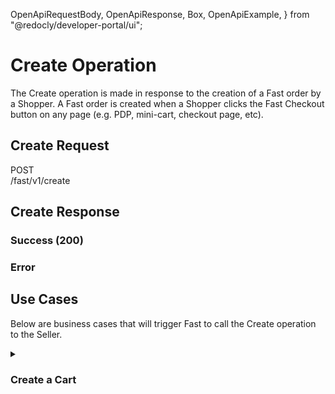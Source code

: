   OpenApiRequestBody,
  OpenApiResponse,
  Box,
  OpenApiExample,
} from "@redocly/developer-portal/ui";

# Create Operation

The Create operation is made in response to the creation of a Fast order by a Shopper. A Fast order is created when a Shopper clicks the Fast Checkout button on any page (e.g. PDP, mini-cart, checkout page, etc).

## Create Request

<span>
  <p
    style={{
      fontFamily: "Courier,monospace",
      display: "flex",
      alignItems: "center",
    }}
  >
    <div
      style={{
        backgroundColor: "cadetblue",
        color: "white",
        padding: "3px 5px",
      }}
    >
      POST
    </div>
    /fast/v1/create
  </p>
</span>
<OpenApiRequestBody
  definitionId="merchant"
  pointer="#/components/requestBodies/CreateRequest"
/>

## Create Response

### Success (200)

<OpenApiResponse
  definitionId="merchant"
  pointer="#/components/responses/CreateResponse"
/>

### Error

<OpenApiResponse
  definitionId="merchant"
  pointer="#/components/responses/DefaultResponse"
/>

## Use Cases

Below are business cases that will trigger Fast to call the Create operation to the Seller.

<details><summary><h3>Create a Cart</h3></summary>
<p>

### Create a Cart

A request to create a cart is fired when a Shopper clicks the Fast checkout button anywhere (PDP, Cart, Affiliate page). In Fast, a "cart" is an Order entity with a "status" equal to `ORDER_STATUS_CART`.

**Request**

<OpenApiExample
  definitionId="merchant"
  pointer="#/components/examples/CreateRequest_Order_Cart"
/>

**Response**

<OpenApiExample
  definitionId="merchant"
  pointer="#/components/examples/CreateResponse_Order_Cart"
/>

</p>
</details>
